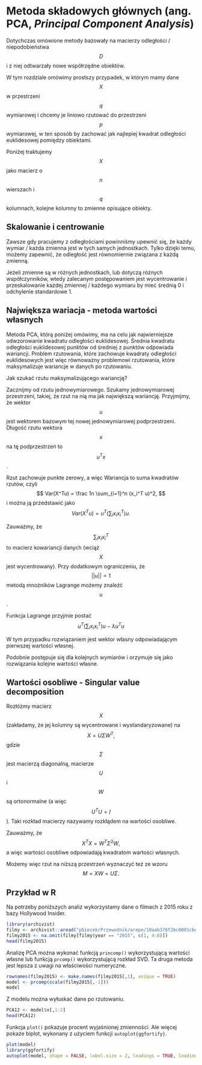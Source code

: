 # Metoda składowych głównych (ang. PCA, *Principal Component Analysis*)

Dotychczas omówione metody bazowały na macierzy odległości / niepodobieństwa $$D$$ i z niej odtwarzały nowe współrzędne obiektów. 

W tym rozdziale omówimy prostszy przypadek, w którym mamy dane $$X$$ w przestrzeni $$q$$ wymiarowej i chcemy je liniowo rzutować do przestrzeni $$p$$ wymiarowej, w ten sposób by zachować jak najlepiej kwadrat odległości euklidesowej pomiędzy obiektami.

Poniżej traktujemy $$X$$ jako macierz o $$n$$ wierszach i $$q$$ kolumnach, kolejne kolumny to zmienne opisujące obiekty.

## Skalowanie i centrowanie

Zawsze gdy pracujemy z odległościami powinniśmy upewnić się, że każdy wymiar / każda zmienna jest w tych samych jednostkach. Tylko dzięki temu, możemy zapewnić, że odległość jest równomiernie związana z każdą zmienną.

Jeżeli zmienne są w różnych jednostkach, lub dotyczą różnych współczynników, wtedy zalecanym postępowaniem jest wycentrowanie i przeskalowanie każdej zmiennej / każdego wymiaru by mieć średnią 0 i odchylenie standardowe 1.


## Największa wariacja - metoda wartości własnych

Metoda PCA, którą poniżej omówimy, ma na celu jak najwierniejsze odwzorowanie kwadratu odległości euklidesowej.
Średnia kwadratu odległości euklidesowej punktów od średniej z punktów odpowiada wariancji. Problem rzutowania, które zachowuje kwadraty odległości euklidesowych jest więc równoważny problemowi rzutowania, które maksymalizuje wariancje w danych po rzutowaniu.

Jak szukać rzutu maksymalizującego wariancję? 


Zacznijmy od rzutu jednowymiarowego. Szukamy jednowymiarowej przestrzeni, takiej, że rzut na nią ma jak największą wariancję.
Przyjmijmy, że wektor $$u$$ jest wektorem bazowym tej nowej jednowymiarowej podprzestrzeni. Długość rzutu wektora $$x$$ na tę podprzestrzeń to $$u^Tx$$. 

Rzut zachowuje punkte zerowy, a więc Wariancja to suma kwadratów rzutów, czyli
$$
Var(X^Tu) = \frac 1n  \sum_{i=1}^n (x_i^T u)^2,
$$
i można ją przedstawić jako 
$$
Var(X^Tu) = u^T\left(\sum_i x_i x_i^T\right)u.
$$

Zauważmy, że $$\sum_i x_i x_i^T$$ to macierz kowariancji danych (wciąż $$X$$jest wycentrowany). Przy dodatkowym ograniczeniu, że $$||u||=1$$ metodą mnożników Lagrange możemy znaleźć $$u$$.

Funkcja Lagrange przyjmie postać
$$
u^T\left(\sum_i x_i x_i^T\right)u - \lambda u^Tu
$$

W tym przypadku rozwiązaniem jest wektor własny odpowiadającym pierwszej wartości własnej.

Podobnie postępuje się dla kolejnych wymiarów i orzymuje się jako rozwiązania kolejne wartości własne.

## Wartości osobliwe - Singular value decomposition

Rozłóżmy macierz $$X$$ (zakładamy, że jej kolumny są wycentrowane i wystandaryzowane) na
$$
X = U \Sigma W^T,
$$
gdzie $$\Sigma$$ jest macierzą diagonalną, macierze $$U$$ i $$W$$ są ortonormalne (a więc $$U^TU = I$$). Taki rozkład macierzy nazywamy rozkłądem na wartości osobliwe.

Zauważmy, że
$$
X^T X = W^T \Sigma^2 W,
$$
a więc wartości osobliwe odpowiadają kwadratom wartości własnych.

Możemy więc rzut na niższą przestrzeń wyznaczyć też ze wzoru
$$
M = XW = U \Sigma.
$$



## Przykład w R

Na potrzeby poniższych analiz wykorzystamy dane o filmach z 2015 roku z bazy Hollywood Insider.

```r
library(archivist)
filmy <- archivist::aread("pbiecek/Przewodnik/arepo/10aab376f2bc0001cbd1db1802e9fb53")
filmy2015 <- na.omit(filmy[filmy$year == "2015", c(1, 4:8)])
head(filmy2015)
```

Analizę PCA można wykonać funkcją `princomp()` wykorzystującą wartości własne lub funkcją `prcomp()` wykorzystującą rozkład SVD. Ta druga metoda jest lepsza z uwagi na właściwości numeryczne.

```r
rownames(filmy2015) <- make.names(filmy2015[,1], unique = TRUE)
model <- prcomp(scale(filmy2015[,-1]))
model
```

Z modelu można wyłuskać dane po rzutowaniu.

```r
PCA12 <- model$x[,1:2]
head(PCA12)
```

Funkcja `plot()` pokazuje procent wyjaśnionej zmienności. Ale więcej pokaże biplot, wykonany z użyciem funkcji `autoplot{ggfortify}`.


```r
plot(model)
library(ggfortify)
autoplot(model, shape = FALSE, label.size = 2, loadings = TRUE, loadings.label = TRUE, loadings.label.size = 5) + theme_bw()
```


